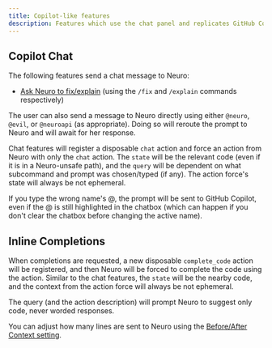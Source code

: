 ```yaml
---
title: Copilot-like features
description: Features which use the chat panel and replicates GitHub Copilot's behaviour.
---
```



## Copilot Chat

The following features send a chat message to Neuro:

- [Ask Neuro to fix/explain](/neuropilot/reference/commands#ask-neuro-to-fixexplain) (using the `/fix` and `/explain` commands respectively)

The user can also send a message to Neuro directly using either `@neuro`, `@evil`, or `@neuroapi` (as appropriate).
Doing so will reroute the prompt to Neuro and will await for her response.

Chat features will register a disposable `chat` action and force an action from Neuro with only the `chat` action.
The `state` will be the relevant code (even if it is in a Neuro-unsafe path), and the `query` will be dependent on what subcommand and prompt was chosen/typed (if any).
The action force's state will always be not ephemeral.

<Aside>

If you type the wrong name's @, the prompt will be sent to GitHub Copilot, even if the @ is still highlighted in the chatbox (which can happen if you don't clear the chatbox before changing the active name).

</Aside>

## Inline Completions

When completions are requested, a new disposable `complete_code` action will be registered, and then Neuro will be forced to complete the code using the action.
Similar to the chat features, the `state` will be the nearby code, and the context from the action force will always be not ephemeral.

The query (and the action description) will prompt Neuro to suggest only code, never worded responses.

You can adjust how many lines are sent to Neuro using the [Before/After Context setting](/neuropilot/reference/settings#beforeafter-context).
